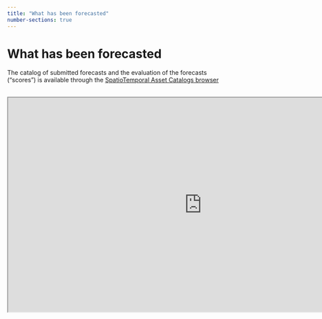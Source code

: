 ```yaml
---
title: "What has been forecasted"
number-sections: true
---
```


# What has been forecasted {#sec-spatiotemporal-asset-catalog}

The catalog of submitted forecasts and the evaluation of the forecasts ("scores") is available through the [SpatioTemporal Asset Catalogs browser](https://radiantearth.github.io/stac-browser/#/external/raw.githubusercontent.com/LTREB-reservoirs/vera4cast/main/stac/catalog.json) <br /> <br />

```{=html}
<iframe width="900" height="500" src="https://radiantearth.github.io/stac-browser/#/external/raw.githubusercontent.com/LTREB-reservoirs/vera4cast/main/stac/catalog.json" title="Webpage example"></iframe>
```
